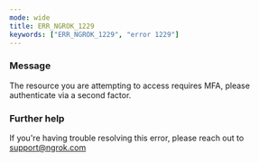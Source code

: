 ```yaml
---
mode: wide
title: ERR_NGROK_1229
keywords: ["ERR_NGROK_1229", "error 1229"]
---
```



### Message

The resource you are attempting to access requires MFA, please authenticate via a second factor.

<ErrorDetails />

### Further help

If you're having trouble resolving this error, please reach out to [support@ngrok.com](mailto:support@ngrok.com?subject=Help%20with%20ERR_NGROK_1229)
